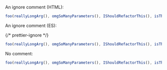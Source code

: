 An ignore comment (HTML):

<!-- prettier-ignore -->

```js
foo(reallyLongArg(), omgSoManyParameters(), IShouldRefactorThis(), isThereSeriouslyAnotherOne());
```

An ignore comment (ES):

{/* prettier-ignore */}

```js
foo(reallyLongArg(), omgSoManyParameters(), IShouldRefactorThis(), isThereSeriouslyAnotherOne());
```

No comment:

```js
foo(reallyLongArg(), omgSoManyParameters(), IShouldRefactorThis(), isThereSeriouslyAnotherOne());
```
